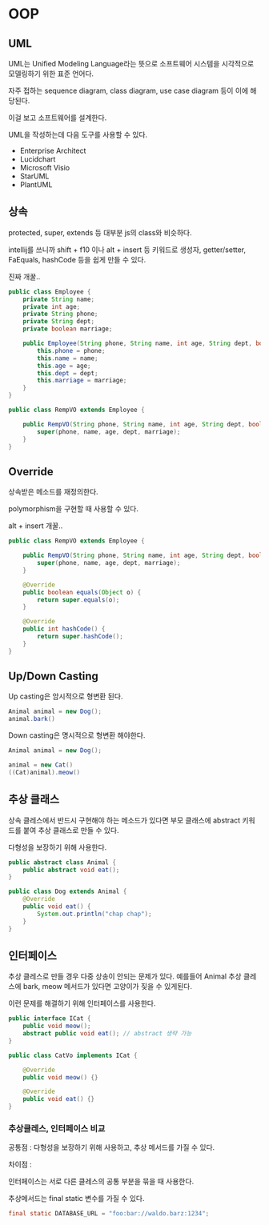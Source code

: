# OOP

## UML

UML는 Unified Modeling Language라는 뜻으로 소프트웨어 시스템을 시각적으로 모델링하기 위한 표준 언어다.

자주 접하는 sequence diagram, class diagram, use case diagram 등이 이에 해당된다.

이걸 보고 소프트웨어를 설계한다.

UML을 작성하는데 다음 도구를 사용할 수 있다.

- Enterprise Architect
- Lucidchart
- Microsoft Visio
- StarUML
- PlantUML

## 상속

protected, super, extends 등 대부분 js의 class와 비슷하다.

intellij를 쓰니까 shift + f10 이나 alt + insert 등 키워드로 생성자, getter/setter, FaEquals, hashCode 등을 쉽게 만들 수 있다.

진짜 개꿀..

```java
public class Employee {
    private String name;
    private int age;
    private String phone;
    private String dept;
    private boolean marriage;

    public Employee(String phone, String name, int age, String dept, boolean marriage) {
        this.phone = phone;
        this.name = name;
        this.age = age;
        this.dept = dept;
        this.marriage = marriage;
    }
}
```

```java
public class RempVO extends Employee {

    public RempVO(String phone, String name, int age, String dept, boolean marriage) {
        super(phone, name, age, dept, marriage);
    }
}
```

## Override

상속받은 메소드를 재정의한다.

polymorphism을 구현할 때 사용할 수 있다.

alt + insert 개꿀..

```java
public class RempVO extends Employee {

    public RempVO(String phone, String name, int age, String dept, boolean marriage) {
        super(phone, name, age, dept, marriage);
    }

    @Override
    public boolean equals(Object o) {
        return super.equals(o);
    }

    @Override
    public int hashCode() {
        return super.hashCode();
    }
}
```

## Up/Down Casting

Up casting은 암시적으로 형변환 된다.

```java
Animal animal = new Dog();
animal.bark()
```

Down casting은 명시적으로 형변환 해야한다.

```java
Animal animal = new Dog();

animal = new Cat()
((Cat)animal).meow()
```

## 추상 클래스

상속 클레스에서 반드시 구현해야 하는 메소드가 있다면 부모 클래스에 abstract 키워드를 붙여 추상 클래스로 만들 수 있다.

다형성을 보장하기 위해 사용한다.

```java
public abstract class Animal {
    public abstract void eat();
}

public class Dog extends Animal {
    @Override
    public void eat() {
        System.out.println("chap chap");
    }
}
```

## 인터페이스

추상 클레스로 만들 경우 다중 상송이 안되는 문제가 있다.
예를들어 Animal 추상 클레스에 bark, meow 메서드가 있다면 고양이가 짖을 수 있게된다.

이런 문제를 해결하기 위해 인터페이스를 사용한다.

```java
public interface ICat {
    public void meow();
    abstract public void eat(); // abstract 생략 가능
}

public class CatVo implements ICat {

    @Override
    public void meow() {}

    @Override
    public void eat() {}
}
```

### 추상클레스, 인터페이스 비교

공통점 : 다형성을 보장하기 위해 사용하고, 추상 메서드를 가질 수 있다.

차이점 :

인터페이스는 서로 다른 클레스의 공통 부분을 묶을 때 사용한다.

추상메서드는 final static 변수를 가질 수 있다.

```java
final static DATABASE_URL = "foo:bar://waldo.barz:1234";
```
